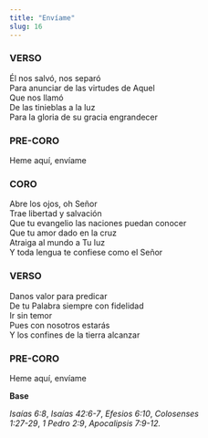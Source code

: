 ```yaml
---
title: "Envíame"
slug: 16
---
```



### VERSO

Él nos salvó, nos separó  
Para anunciar de las virtudes de Aquel  
Que nos llamó  
De las tinieblas a la luz  
Para la gloria de su gracia engrandecer  

### PRE-CORO

Heme aquí, envíame  

### CORO

Abre los ojos, oh Señor  
Trae libertad y salvación  
Que tu evangelio las naciones puedan conocer  
Que tu amor dado en la cruz  
Atraiga al mundo a Tu luz  
Y toda lengua te confiese como el Señor  

### VERSO

Danos valor para predicar  
De tu Palabra siempre con fidelidad  
Ir sin temor  
Pues con nosotros estarás  
Y los confines de la tierra alcanzar  

### PRE-CORO

Heme aquí, envíame  

**Base**

*Isaías 6:8*, *Isaías 42:6-7*, *Efesios 6:10*, *Colosenses  
1:27-29*, *1 Pedro 2:9*, *Apocalipsis 7:9-12.*

